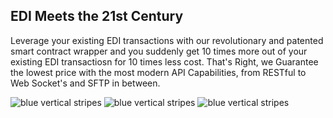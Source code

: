 
## EDI Meets the 21st Century

<PageDescription>

Leverage your existing EDI transactions with our revolutionary and patented smart contract wrapper and you suddenly get 10 times more out of your existing EDI transactiosn for 10 times less cost. That's Right, we Guarantee the lowest price with the most modern API Capabilities, from RESTful to Web Socket's and SFTP in between.

</PageDescription>

<FeatureCard
    color="dark"
    href="/getting-started"
    title="Getting started"
    actionIcon="arrowRight"
    className="homepage-feature"
    >

<ArtDirection>

![blue vertical stripes](../images/blue-stripes-mobile.png)
![blue vertical stripes](../images/blue-stripes-tablet.png)
![blue vertical stripes](../images/blue-stripes.png)

</ArtDirection>

</FeatureCard>
